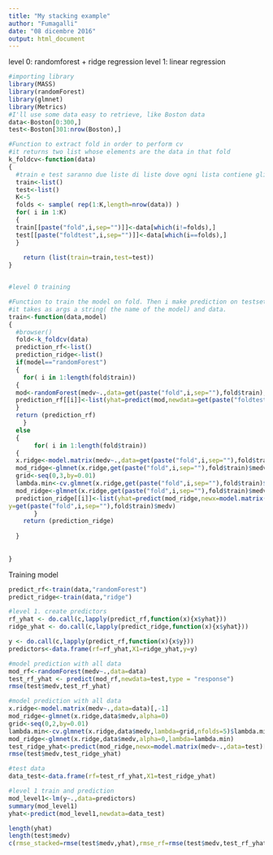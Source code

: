 ```yaml
---
title: "My stacking example"
author: "Fumagalli"
date: "08 dicembre 2016"
output: html_document
---
```

level 0: randomforest + ridge regression
level 1: linear regression
```r
#importing library
library(MASS)
library(randomForest)
library(glmnet)
library(Metrics)
#I'll use some data easy to retrieve, like Boston data
data<-Boston[0:300,]
test<-Boston[301:nrow(Boston),]


```

```r
#Function to extract fold in order to perform cv
#it returns two list whose elements are the data in that fold
k_foldcv<-function(data)
{
  #train e test saranno due liste di liste dove ogni lista contiene gli elementi del dataset selezionati dal fold
  train<-list()
  test<-list()
  K<-5
  folds <- sample( rep(1:K,length=nrow(data)) )
  for( i in 1:K)
  {
  train[[paste("fold",i,sep="")]]<-data[which(i!=folds),]
  test[[paste("foldtest",i,sep="")]]<-data[which(i==folds),]
  }
  
    return (list(train=train,test=test))
}


#level 0 training 

#Function to train the model on fold. Then i make prediction on testset (hold out in the cv procedure). it returns a list whose elements are vector of prediction togheter with the real target we 'd like to predict.
#it takes as args a string( the name of the model) and data.
train<-function(data,model)
{
  #browser()
  fold<-k_foldcv(data)
  prediction_rf<-list()
  prediction_ridge<-list()
  if(model=="randomForest")
  {
    for( i in 1:length(fold$train))
  {
  mod<-randomForest(medv~.,data=get(paste("fold",i,sep=""),fold$train),mtry=5)
  prediction_rf[[i]]<-list(yhat=predict(mod,newdata=get(paste("foldtest",i,sep=""),fold$test)),y=get(paste("foldtest",i,sep=""),fold$test)$medv)
  }
  return (prediction_rf)
    }
  else
  {
       for( i in 1:length(fold$train))
  {
  x.ridge<-model.matrix(medv~.,data=get(paste("fold",i,sep=""),fold$train))[,-1]
  mod_ridge<-glmnet(x.ridge,get(paste("fold",i,sep=""),fold$train)$medv,alpha=0)
  grid<-seq(0,3,by=0.01)
  lambda.min<-cv.glmnet(x.ridge,get(paste("fold",i,sep=""),fold$train)$medv,lambda=grid,nfolds=5)$lambda.min
  mod_ridge<-glmnet(x.ridge,get(paste("fold",i,sep=""),fold$train)$medv,alpha=0,lambda=lambda.min)
  prediction_ridge[[i]]<-list(yhat=predict(mod_ridge,newx=model.matrix(medv~.,data=get(paste("foldtest",i,sep=""),fold$test))[,-1],s=lambda.min),
y=get(paste("fold",i,sep=""),fold$train)$medv)
       }
    return (prediction_ridge)
  
  }
  
  
}

```
Training model
```r

predict_rf<-train(data,"randomForest")
predict_ridge<-train(data,"ridge")

#level 1. create predictors
rf_yhat <- do.call(c,lapply(predict_rf,function(x){x$yhat}))
ridge_yhat <- do.call(c,lapply(predict_ridge,function(x){x$yhat}))

y <- do.call(c,lapply(predict_rf,function(x){x$y}))
predictors<-data.frame(rf=rf_yhat,X1=ridge_yhat,y=y)

#model prediction with all data
mod_rf<-randomForest(medv~.,data=data)
test_rf_yhat <- predict(mod_rf,newdata=test,type = "response")
rmse(test$medv,test_rf_yhat)

#model prediction with all data
x.ridge<-model.matrix(medv~.,data=data)[,-1]
mod_ridge<-glmnet(x.ridge,data$medv,alpha=0)
grid<-seq(0,2,by=0.01)
lambda.min<-cv.glmnet(x.ridge,data$medv,lambda=grid,nfolds=5)$lambda.min
mod_ridge<-glmnet(x.ridge,data$medv,alpha=0,lambda=lambda.min)
test_ridge_yhat<-predict(mod_ridge,newx=model.matrix(medv~.,data=test)[,-1],s=lambda.min)
rmse(test$medv,test_ridge_yhat)

#test data
data_test<-data.frame(rf=test_rf_yhat,X1=test_ridge_yhat)

#level 1 train and prediction
mod_level1<-lm(y~.,data=predictors)
summary(mod_level1)
yhat<-predict(mod_level1,newdata=data_test)

length(yhat)
length(test$medv)
c(rmse_stacked=rmse(test$medv,yhat),rmse_rf=rmse(test$medv,test_rf_yhat),rmse_ridge=rmse(test$medv,test_ridge_yhat))

```



